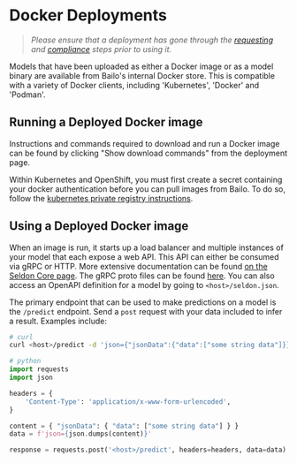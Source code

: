 

# Docker Deployments

> _Please ensure that a deployment has gone through the [requesting](../requesting-a-deployment) and
> [compliance](../compliance) steps prior to using it._

Models that have been uploaded as either a Docker image or as a model binary are available from Bailo's internal Docker
store. This is compatible with a variety of Docker clients, including 'Kubernetes', 'Docker' and 'Podman'.

## Running a Deployed Docker image

Instructions and commands required to download and run a Docker image can be found by clicking "Show download commands"
from the deployment page.

<MigrationImageBehaviour src={bailoDockerDownloadCommands} />

Within Kubernetes and OpenShift, you must first create a secret containing your docker authentication before you can
pull images from Bailo. To do so, follow the
[kubernetes private registry instructions](https://kubernetes.io/docs/tasks/configure-pod-container/pull-image-private-registry/).

## Using a Deployed Docker image

When an image is run, it starts up a load balancer and multiple instances of your model that each expose a web API. This
API can either be consumed via gRPC or HTTP. More extensive documentation can be found
[on the Seldon Core page](https://docs.seldon.io/projects/seldon-core/en/latest/reference/apis/v2-protocol.html). The
gRPC proto files can be found
[here](https://docs.seldon.io/projects/seldon-core/en/latest/reference/apis/prediction.html#proto-buffer-and-grpc-definition).
You can also access an OpenAPI definition for a model by going to `<host>/seldon.json`.

The primary endpoint that can be used to make predictions on a model is the `/predict` endpoint. Send a `post` request
with your data included to infer a result. Examples include:

```sh
# curl
curl <host>/predict -d 'json={"jsonData":{"data":["some string data"]}}'
```

```python
# python
import requests
import json

headers = {
    'Content-Type': 'application/x-www-form-urlencoded',
}

content = { "jsonData": { "data": ["some string data"] } }
data = f'json={json.dumps(content)}'

response = requests.post('<host>/predict', headers=headers, data=data)
```

